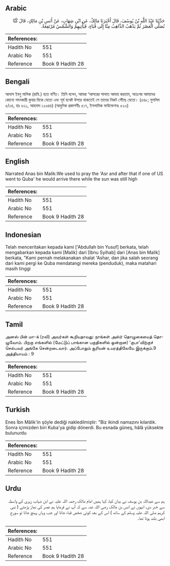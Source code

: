 ## Arabic


<div dir="rtl" lang="ar" style={{fontSize:'larger',backgroundColor:'#f8f9fa',padding:20}}>
حَدَّثَنَا عَبْدُ اللَّهِ بْنُ يُوسُفَ، قَالَ أَخْبَرَنَا مَالِكٌ، عَنِ ابْنِ شِهَابٍ، عَنْ أَنَسِ بْنِ مَالِكٍ، قَالَ كُنَّا نُصَلِّي الْعَصْرَ ثُمَّ يَذْهَبُ الذَّاهِبُ مِنَّا إِلَى قُبَاءٍ، فَيَأْتِيهِمْ وَالشَّمْسُ مُرْتَفِعَةٌ‏.‏
</div>
<div style={{backgroundColor:'#f8f9fa',padding:20, marginBottom: 10}}><table> <thead> <tr> <th>References:</th> <th></th> </tr> </thead> <tbody><tr><td>Hadith No</td><td>551</td></tr><tr><td>Arabic No</td><td>551</td></tr><tr><td>Reference</td><td>Book 9 Hadith 28</td></tr></tbody></table></div>

## Bengali


<div dir="ltr" lang="bn" style={{fontSize:'larger',backgroundColor:'#f8f9fa',padding:20}}>
আনাস ইবনু মালিক (রাযি.) হতে বর্ণিত। তিনি বলেন, আমরা ‘আসরের সালাত আদায় করতাম, অতঃপর আমাদের কোনো গমনকারী কুবার দিকে যেতো এবং সূর্য যথেষ্ট উপরে থাকতেই সে তাদের নিকট পৌঁছে যেতো। (৫৪৮; মুসলিম ৫/৩৪, হাঃ ৬২১, আহমাদ ১২৬৪৪) (আধুনিক প্রকাশনীঃ ৫১৭, ইসলামিক ফাউন্ডেশনঃ ৫২৩)
</div>
<div style={{backgroundColor:'#f8f9fa',padding:20, marginBottom: 10}}><table> <thead> <tr> <th>References:</th> <th></th> </tr> </thead> <tbody><tr><td>Hadith No</td><td>551</td></tr><tr><td>Arabic No</td><td>551</td></tr><tr><td>Reference</td><td>Book 9 Hadith 28</td></tr></tbody></table></div>

## English


<div dir="ltr" lang="en" style={{fontSize:'larger',backgroundColor:'#f8f9fa',padding:20}}>
Narrated Anas bin Malik:We used to pray the 'Asr and after that if one of US went to Quba' he would arrive there while the sun was still high
</div>
<div style={{backgroundColor:'#f8f9fa',padding:20, marginBottom: 10}}><table> <thead> <tr> <th>References:</th> <th></th> </tr> </thead> <tbody><tr><td>Hadith No</td><td>551</td></tr><tr><td>Arabic No</td><td>551</td></tr><tr><td>Reference</td><td>Book 9 Hadith 28</td></tr></tbody></table></div>

## Indonesian


<div dir="ltr" lang="id" style={{fontSize:'larger',backgroundColor:'#f8f9fa',padding:20}}>
Telah menceritakan kepada kami ['Abdullah bin Yusuf] berkata, telah mengabarkan kepada kami [Malik] dari [Ibnu Syihab] dari [Anas bin Malik] berkata, "Kami pernah melakanakan shalat 'Ashar, dan jika salah seorang dari kami pergi ke Quba mendatangi mereka (penduduk), maka matahari masih tinggi
</div>
<div style={{backgroundColor:'#f8f9fa',padding:20, marginBottom: 10}}><table> <thead> <tr> <th>References:</th> <th></th> </tr> </thead> <tbody><tr><td>Hadith No</td><td>551</td></tr><tr><td>Arabic No</td><td>551</td></tr><tr><td>Reference</td><td>Book 9 Hadith 28</td></tr></tbody></table></div>

## Tamil


<div dir="ltr" lang="ta" style={{fontSize:'larger',backgroundColor:'#f8f9fa',padding:20}}>
அனஸ் பின் மா-க் (ரலி) அவர்கள் கூறியதாவது: நாங்கள் அஸ்ர் தொழுகையைத் தொழுவோம். பிறகு எங்களில் (மேட்டுப் பாங்கான பகுதிகளில் ஒன்றான) ‘குபா’விற்குச் செல்பவர் அங்கே சென்றடைவார். அப்போதும் சூரியன் உயரத்திலேயே இருக்கும்.9 அத்தியாயம் : 9
</div>
<div style={{backgroundColor:'#f8f9fa',padding:20, marginBottom: 10}}><table> <thead> <tr> <th>References:</th> <th></th> </tr> </thead> <tbody><tr><td>Hadith No</td><td>551</td></tr><tr><td>Arabic No</td><td>551</td></tr><tr><td>Reference</td><td>Book 9 Hadith 28</td></tr></tbody></table></div>

## Turkish


<div dir="ltr" lang="tr" style={{fontSize:'larger',backgroundColor:'#f8f9fa',padding:20}}>
Enes İbn Mâlik'in şöyle dediği nakledilmiştir: "Biz ikindi namazını kılardık. Sonra içimizden biri Kuba'ya gidip dönerdi. Bu esnada güneş, hâlâ yüksekte bulunurdu
</div>
<div style={{backgroundColor:'#f8f9fa',padding:20, marginBottom: 10}}><table> <thead> <tr> <th>References:</th> <th></th> </tr> </thead> <tbody><tr><td>Hadith No</td><td>551</td></tr><tr><td>Arabic No</td><td>551</td></tr><tr><td>Reference</td><td>Book 9 Hadith 28</td></tr></tbody></table></div>

## Urdu


<div dir="rtl" lang="ur" style={{fontSize:'larger',backgroundColor:'#f8f9fa',padding:20}}>
ہم سے عبداللہ بن یوسف نے بیان کیا، کہا ہمیں امام مالک رحمہ اللہ علیہ نے ابن شہاب زہری کے واسطہ سے خبر دی، انہوں نے انس بن مالک رضی اللہ عنہ سے کہ آپ نے فرمایا ہم عصر کی نماز پڑھتے ( نبی کریم صلی اللہ علیہ وسلم کے ساتھ ) اس کے بعد کوئی شخص قباء جاتا اور جب وہاں پہنچ جاتا تو سورج ابھی بلند ہوتا تھا۔
</div>
<div style={{backgroundColor:'#f8f9fa',padding:20, marginBottom: 10}}><table> <thead> <tr> <th>References:</th> <th></th> </tr> </thead> <tbody><tr><td>Hadith No</td><td>551</td></tr><tr><td>Arabic No</td><td>551</td></tr><tr><td>Reference</td><td>Book 9 Hadith 28</td></tr></tbody></table></div>